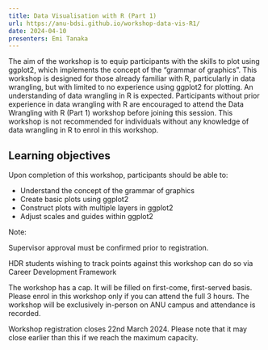 ```yaml
---
title: Data Visualisation with R (Part 1) 
url: https://anu-bdsi.github.io/workshop-data-vis-R1/
date: 2024-04-10
presenters: Emi Tanaka
---
```


The aim of the workshop is to equip participants with the skills to plot using ggplot2, which implements the concept of the "grammar of graphics". This workshop is designed for those already familiar with R, particularly in data wrangling, but with limited to no experience using ggplot2 for plotting. An understanding of data wrangling in R is expected. Participants without prior experience in data wrangling with R are encouraged to attend the Data Wrangling with R (Part 1) workshop before joining this session. This workshop is not recommended for individuals without any knowledge of data wrangling in R to enrol in this workshop. 

## Learning objectives 

Upon completion of this workshop, participants should be able to: 

- Understand the concept of the grammar of graphics 
- Create basic plots using ggplot2 
- Construct plots with multiple layers in ggplot2 
- Adjust scales and guides within ggplot2 

Note:

Supervisor approval must be confirmed prior to registration. 

HDR students wishing to track points against this workshop can do so via Career Development Framework 

The workshop has a cap. It will be filled on first-come, first-served basis. Please enrol in this workshop only if you can attend the full 3 hours. The workshop will be exclusively in-person on ANU campus and attendance is recorded. 

 Workshop registration closes 22nd March 2024. Please note that it may close earlier than this if we reach the maximum capacity.